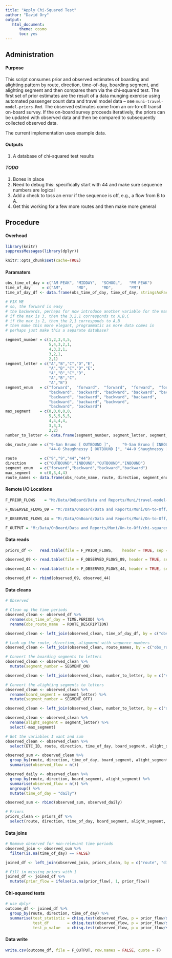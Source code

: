 ```yaml
---
title: "Apply Chi-Squared Test"
author: "David Ory"
output: 
   html_document:
      theme: cosmo
      toc: yes
---
```


## Administration

#### Purpose
This script consumes prior and observed estimates of boarding and alighting pattern by route, direction, time-of-day, boarding segment, and alighting segment and then compares them via the chi-squared test.  The first set of prior estimates are the result of a data munging exercise using automated passenger count data and travel model data -- see `muni-travel-model-priors.Rmd`.  The observed estimates come from an on-to-off transit on-board survey. If the on-board survey proceeds iteratively, the priors can be updated with observed data and then be compared to subsequently collected observed data.

The current implementation uses example data. 

#### Outputs
1.  A database of chi-squared test results

#### _TODO_ 
1.  Bones in place
2.  Need to debug this: specifically start with 44 and make sure sequence numbers are logical
3.  Add a check to toss an error if the sequence is off, e.g., a flow from B to A.
4.  Get this working for a few more routes and then make more general

## Procedure

#### Overhead
```r
library(knitr)
suppressMessages(library(dplyr))
```

```r
knitr::opts_chunk$set(cache=TRUE)
```

#### Paramaters
```r
obs_time_of_day = c("AM PEAK", "MIDDAY",  "SCHOOL",   "PM PEAK")
time_of_day     = c("AM",      "MD",      "MD",       "PM")
time_of_day_df <- data.frame(obs_time_of_day, time_of_day, stringsAsFactors = FALSE)

# FIX ME
# so, the forward is easy
# the backwards, perhaps for now introduce another variable for the max segment
# if the max is 3, then the 3,2,1 corresponds to A,B,C
# if the max is 2, then the 2,1 corresponds to A,B
# then make this more elegant, programmatic as more data comes in
# perhaps just make this a separate database?

segment_number = c(1,2,3,4,5,
                   5,4,3,2,1,
                   4,3,2,1,
                   3,2,1,
                   2,1)
segment_letter = c("A","B","C","D","E",
                   "A","B","C","D","E",
                   "A","B","C","D",
                   "A","B","C",
                   "A","B")
segment_enum   = c("forward",  "forward",  "forward",  "forward",  "forward",
                   "backward", "backward", "backward", "backward", "backward",
                   "backward", "backward", "backward", "backward",
                   "backward", "backward", "backward",
                   "backward", "backward")
max_segment    = c(0,0,0,0,0,
                   5,5,5,5,5,
                   4,4,4,4,
                   3,3,3,
                   2,2)
number_to_letter <- data.frame(segment_number, segment_letter, segment_enum, max_segment, stringsAsFactors = FALSE)

obs_route_name = c("9-San Bruno [ OUTBOUND ]",     "9-San Bruno [ INBOUND ]",
                   "44-O Shaughnessy [ OUTBOUND ]", "44-O Shaughnessy [ INBOUND ]")

route          = c("9","9","44","44")
direction      = c("OUTBOUND","INBOUND","OUTBOUND","INBOUND")
segment_enum   = c("forward","backward","backward","backward")
max_segment    = c(0,3,4,4)
route_names <- data.frame(obs_route_name, route, direction, segment_enum, max_segment, stringsAsFactors = FALSE)

```

#### Remote I/O Locations
```r
F_PRIOR_FLOWS    = "M:/Data/OnBoard/Data and Reports/Muni/travel-model-priors/priors.csv"

F_OBSERVED_FLOWS_09 = "M:/Data/OnBoard/Data and Reports/Muni/On-to-Off/As CSV/MUNI_ON2OFF_DRAFT-FINAL_SUBMITTAL1_20160408_910.csv"

F_OBSERVED_FLOWS_44 = "M:/Data/OnBoard/Data and Reports/Muni/On-to-Off/As CSV/MUNI_ON2OFF_DRAFT-FINAL_SUBMITTAL1_20160408_4416.csv"

F_OUTPUT = "M:/Data/OnBoard/Data and Reports/Muni/On-to-Off/chi-squared-results.csv"
```

#### Data reads
```r
priors_df <-   read.table(file = F_PRIOR_FLOWS,    header = TRUE, sep = ",", stringsAsFactors = FALSE)

observed_09 <- read.table(file = F_OBSERVED_FLOWS_09, header = TRUE, sep = ",", stringsAsFactors = FALSE)

observed_44 <- read.table(file = F_OBSERVED_FLOWS_44, header = TRUE, sep = ",", stringsAsFactors = FALSE)

observed_df <- rbind(observed_09, observed_44)

```

#### Data cleans
```r
# Observed

# Clean up the time periods
observed_clean <- observed_df %>%
  rename(obs_time_of_day = TIME.PERIOD) %>%
  rename(obs_route_name  = ROUTE_DESCRIPTION)

observed_clean <- left_join(observed_clean, time_of_day_df, by = c("obs_time_of_day"))

# Look up the route, direction, alignment with sequence numbers
observed_clean <- left_join(observed_clean, route_names, by = c("obs_route_name"))

# Convert the boarding segments to letters
observed_clean <- observed_clean %>%
  mutate(segment_number = SEGMENT_ON)

observed_clean <- left_join(observed_clean, number_to_letter, by = c("segment_number","segment_enum", "max_segment"))

# Convert the alighting segments to letters
observed_clean <- observed_clean %>%
  rename(board_segment = segment_letter) %>%
  mutate(segment_number = SEGMENT_OFF)

observed_clean <- left_join(observed_clean, number_to_letter, by = c("segment_number", "segment_enum", "max_segment"))

observed_clean <- observed_clean %>%
  rename(alight_segment = segment_letter) %>%
  select(-max_segment)

# Get the variables I want and sum
observed_clean <- observed_clean %>%
  select(ETC_ID, route, direction, time_of_day, board_segment, alight_segment, segment_enum)

observed_sum <- observed_clean %>%
  group_by(route, direction, time_of_day, board_segment, alight_segment) %>%
  summarise(observed_flow = n())

observed_daily <- observed_clean %>%
  group_by(route, direction, board_segment, alight_segment) %>%
  summarise(observed_flow = n()) %>%
  ungroup() %>%
  mutate(time_of_day = "daily")

observed_sum <- rbind(observed_sum, observed_daily)

# Priors
priors_clean <- priors_df %>%
  select(route, direction, time_of_day, board_segment, alight_segment, prior_flow = flow)

```


#### Data joins
```r
# Remove observed for non-relevant time periods
observed_join <- observed_sum %>%
  filter(is.na(time_of_day) == FALSE)

joined_df <- left_join(observed_join, priors_clean, by = c("route", "direction", "time_of_day", "board_segment", "alight_segment"))

# Fill in missing priors with 1
joined_df <- joined_df %>%
  mutate(prior_flow = ifelse(is.na(prior_flow), 1, prior_flow))

```

#### Chi-squared tests
```r
# use dplyr
outcome_df <- joined_df %>%
  group_by(route, direction, time_of_day) %>%
  summarise(test_statistic = chisq.test(observed_flow, p = prior_flow/sum(prior_flow))$statistic[["X-squared"]],
            test_df        = chisq.test(observed_flow, p = prior_flow/sum(prior_flow))$parameter[["df"]],
            test_p_value   = chisq.test(observed_flow, p = prior_flow/sum(prior_flow))$p.value)

```

#### Data write
```r
write.csv(outcome_df, file = F_OUTPUT, row.names = FALSE, quote = F)

```

